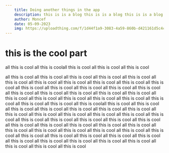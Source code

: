 ```yaml
---
    title: Doing another things in the app 
    description: this is is a blog this is is a blog this is is a blog this is is a blog this is is a blog this is is a blog this is is a blog this is is a blog this is is a blog this is is a blog this is is a blog this is is a blog and this is all the thigns i can do so it all in the book of life that was so cool reading the book that you sent to me the day before that was so cool 
    author: Moncef
    date: 05-09-2023
    img: https://uploadthing.com/f/1d44f1a9-3083-4a59-860b-d421161d5c4c_rainbow-vortex.svg
---
```


# this is the cool part

all this is cool
all this is coolall this is cool
all this is cool
all this is cool

all this is cool
all this is cool
all this is cool
all this is cool
all this is cool
all this is cool
all this is cool
all this is cool
all this is cool
all this is cool
all this is cool
all this is cool
all this is cool
all this is cool
all this is cool
all this is cool
all this is cool
all this is cool
all this is cool
all this is cool
all this is cool
all this is cool
all this is cool
all this is cool
all this is cool
all this is cool
all this is cool
all this is cool
all this is cool
all this is coolall this is cool
all this is cool
all this is cool
all this is cool
all this is cool
all this is cool
all this is cool
all this is cool
all this is cool
all this is cool
all this is cool
all this is cool
all this is cool
all this is cool
all this is cool
all this is cool
all this is cool
all this is cool
all this is cool
all this is cool
all this is cool
all this is cool
all this is cool
all this is cool
all this is cool
all this is cool
all this is cool
all this is cool
all this is cool
all this is cool
all this is cool
all this is cool
all this is cool
all this is cool
all this is cool
all this is cool
all this is cool
all this is cool
all this is cool
all this is cool
all this is cool
all this is cool
